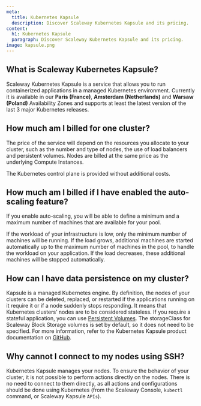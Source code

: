 ```yaml
---
meta:
  title: Kubernetes Kapsule
  description: Discover Scaleway Kubernetes Kapsule and its pricing.
content:
  h1: Kubernetes Kapsule
  paragraph: Discover Scaleway Kubernetes Kapsule and its pricing.
image: kapsule.png
---
```


## What is Scaleway Kubernetes Kapsule?

Scaleway Kubernetes Kapsule is a service that allows you to run containerized applications in a managed Kubernetes environment. 
Currently it is available in our **Paris (France)**, **Amsterdam (Netherlands)** and **Warsaw (Poland)** Availability Zones and supports at least the latest version of the last 3 major Kubernetes releases.

## How much am I billed for one cluster?

The price of the service will depend on the resources you allocate to your cluster, such as the number and type of nodes, the use of load balancers and persistent volumes.
Nodes are billed at the same price as the underlying Compute Instances.

The Kubernetes control plane is provided without additional costs.

## How much am I billed if I have enabled the auto-scaling feature?

If you enable auto-scaling, you will be able to define a minimum and a maximum number of machines that are available for your pool.

If the workload of your infrastructure is low, only the minimum number of machines will be running. If the load grows, additional machines are started automatically up to the maximum number of machines in the pool, to handle the workload on your application. If the load decreases, these additional machines will be stopped automatically.

## How can I have data persistence on my cluster?

Kapsule is a managed Kubernetes engine. By definition, the nodes of your clusters can be deleted, replaced, or restarted if the applications running on it require it or if a node suddenly stops responding. It means that Kubernetes clusters’ nodes are to be considered stateless.
If you require a stateful application, you can use [Persistent Volumes](https://kubernetes.io/docs/concepts/storage/persistent-volumes/).
The storageClass for Scaleway Block Storage volumes is set by default, so it does not need to be specified.
For more information, refer to the Kubernetes Kapsule product documentation on [GitHub](https://github.com/scaleway/scaleway-csi/tree/master/examples/kubernetes).

## Why cannot I connect to my nodes using SSH?

Kubernetes Kapsule manages your nodes. To ensure the behavior of your cluster, it is not possible to perform actions directly on the nodes. There is no need to connect to them directly, as all actions and configurations should be done using Kubernetes (from the Scaleway Console, `kubectl` command, or Scaleway Kapsule `APIs`).